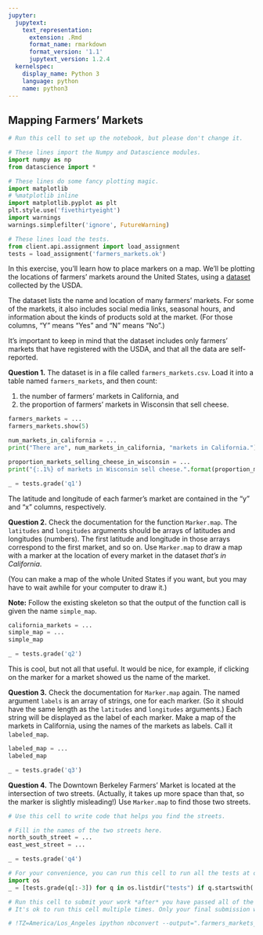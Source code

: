 ```yaml
---
jupyter:
  jupytext:
    text_representation:
      extension: .Rmd
      format_name: rmarkdown
      format_version: '1.1'
      jupytext_version: 1.2.4
  kernelspec:
    display_name: Python 3
    language: python
    name: python3
---
```


## Mapping Farmers' Markets

```python
# Run this cell to set up the notebook, but please don't change it.

# These lines import the Numpy and Datascience modules.
import numpy as np
from datascience import *

# These lines do some fancy plotting magic.
import matplotlib
# %matplotlib inline
import matplotlib.pyplot as plt
plt.style.use('fivethirtyeight')
import warnings
warnings.simplefilter('ignore', FutureWarning)

# These lines load the tests.
from client.api.assignment import load_assignment 
tests = load_assignment('farmers_markets.ok')
```

In this exercise, you'll learn how to place markers on a map.  We'll be plotting the locations of farmers' markets around the United States, using a [dataset](https://apps.ams.usda.gov/FarmersMarketsExport/ExcelExport.aspx) collected by the USDA.

The dataset lists the name and location of many farmers' markets.  For some of the markets, it also includes social media links, seasonal hours, and information about the kinds of products sold at the market.  (For those columns, "Y" means "Yes" and "N" means "No".)

It's important to keep in mind that the dataset includes only farmers' markets that have registered with the USDA, and that all the data are self-reported.

**Question 1.** The dataset is in a file called `farmers_markets.csv`.  Load it into a table named `farmers_markets`, and then count:

1. the number of farmers' markets in California, and
2. the proportion of farmers' markets in Wisconsin that sell cheese.

```python
farmers_markets = ...
farmers_markets.show(5)

num_markets_in_california = ...
print("There are", num_markets_in_california, "markets in California.")

proportion_markets_selling_cheese_in_wisconsin = ...
print("{:.1%} of markets in Wisconsin sell cheese.".format(proportion_markets_selling_cheese_in_wisconsin))
```

```python
_ = tests.grade('q1')
```

The latitude and longitude of each farmer's market are contained in the "y" and "x" columns, respectively.

**Question 2.** Check the documentation for the function `Marker.map`.  The `latitudes` and `longitudes` arguments should be arrays of latitudes and longitudes (numbers).  The first latitude and longitude in those arrays correspond to the first market, and so on.  Use `Marker.map` to draw a map with a marker at the location of every market in the dataset *that's in California*.

(You can make a map of the whole United States if you want, but you may have to wait awhile for your computer to draw it.)

**Note:** Follow the existing skeleton so that the output of the function call is given the name `simple_map`.

```python
california_markets = ...
simple_map = ...
simple_map
```

```python
_ = tests.grade('q2')
```

This is cool, but not all that useful.  It would be nice, for example, if clicking on the marker for a market showed us the name of the market.

**Question 3.** Check the documentation for `Marker.map` again.  The named argument `labels` is an array of strings, one for each marker.  (So it should have the same length as the `latitudes` and `longitudes` arguments.)  Each string will be displayed as the label of each marker.  Make a map of the markets in California, using the names of the markets as labels.  Call it `labeled_map`.

```python
labeled_map = ...
labeled_map
```

```python
_ = tests.grade('q3')
```

**Question 4.** The Downtown Berkeley Farmers' Market is located at the intersection of two streets.  (Actually, it takes up more space than that, so the marker is slightly misleading!)  Use `Marker.map` to find those two streets.

```python
# Use this cell to write code that helps you find the streets.
```

```python
# Fill in the names of the two streets here.
north_south_street = ...
east_west_street = ...
```

```python
_ = tests.grade('q4')
```

```python
# For your convenience, you can run this cell to run all the tests at once!
import os
_ = [tests.grade(q[:-3]) for q in os.listdir("tests") if q.startswith('q')]
```

```python
# Run this cell to submit your work *after* you have passed all of the test cells.
# It's ok to run this cell multiple times. Only your final submission will be scored.

# !TZ=America/Los_Angeles ipython nbconvert --output=".farmers_markets_$(date +%m%d_%H%M)_submission.html" farmers_markets.ipynb
```
